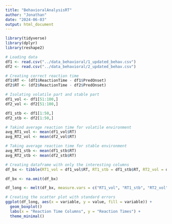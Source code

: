 ```yaml
---
title: "BehavioralAnalysisRT"
author: "Jonathan"
date: "2024-06-03"
output: html_document
---
```

```r

library(tidyverse)
library(dplyr)
library(reshape2)


```

```r
# Loading data
df1 <- read.csv("../data_behavioral/1_updated_behav.csv")
df2 <- read.csv("../data_behavioral/2_updated_behav.csv")

```

```r
# Creating correct reaction time
df1$RT <- (df1$ReactionTime - df1$PredOnset)
df2$RT <- (df2$ReactionTime - df2$PredOnset)

```



```r
# Isolating volatile part and stable part
df1_vol <- df1[51:100,]
df2_vol <- df2[51:100,]

df1_stb <- df1[1:50,]
df2_stb <- df2[1:50,]

```

```r
# Takind average reaction time for volatile environment
avg_RT1_vol <- mean(df1_vol$RT)
avg_RT2_vol <- mean(df2_vol$RT)

# Taking average reaction time for stable environment
avg_RT1_stb <- mean(df1_stb$RT)
avg_RT2_stb <- mean(df2_stb$RT)

```


```r
# Creating dataframe with only the interesting columns
df_bx <- tibble(RT1_vol = df1_vol$RT, RT1_stb = df1_stb$RT, RT2_vol = df2_vol$RT, RT2_stb = df2_stb$RT)

df_bx <- na.omit(df_bx)
```

```r

df_long <- melt(df_bx, measure.vars = c("RT1_vol", "RT1_stb", "RT2_vol", "RT2_stb"))

```



```r

# Creating the scatter plot with standard errors
ggplot(df_long, aes(x = variable, y = value, fill = variable)) +
  geom_boxplot()
  labs(x = "Reaction Time Columns", y = "Reaction Times") +
  theme_minimal()
```










